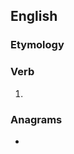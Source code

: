 ==English==

===Etymology===
{{suffix|en|disarm|eth}}

===Verb===
{{head|en|verb form}}

# {{en-archaic third-person singular of|disarm}}

===Anagrams===
* {{anagrams|en|a=adehimrst|hard times|misthread}}